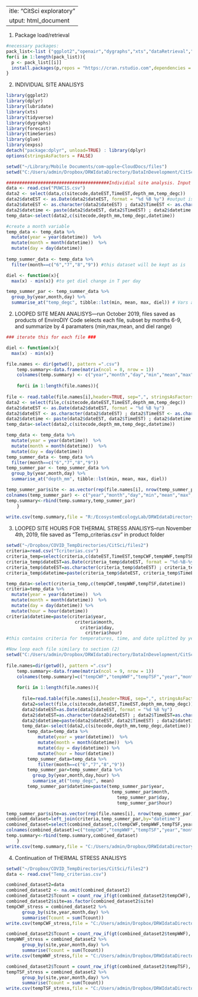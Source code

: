  ---
title: "CitSci exploratory"
output: html_document
---

1) Package load/retrieval
```r
#necessary packages: 
pack_list<-list ("ggplot2","openair","dygraphs","xts","dataRetrieval","dplyr","forecast","lubridate", "expss")
for(i in 1:length(pack_list)){
  p <- pack_list[[i]]
  install.packages(p,repos = "https://cran.rstudio.com",dependencies = TRUE)
}
```


2) INDIVIDUAL SITE ANALISYS
```r
library(ggplot2)
library(dplyr)  
library(lubridate)
library(xts)
library(tidyverse)
library(dygraphs)
library(forecast)
library(timeSeries)
library(glue)
library(expss)
detach("package:dplyr", unload=TRUE) : library(dplyr)
options(stringsAsFactors = FALSE)

setwd("~/Library/Mobile Documents/com~apple~CloudDocs/files")
setwd("C:/Users/admin/Dropbox/DRWIdataDirectory/DataInDevelopment/CitSciDeployments/EnviroDIY/sensors/01_input")

#######################################Individial site analysis. Input specs first and check output_lists for results
data <- read.csv("PUWC1S.csv")
data2 <- select(data,c(sitecode,dateEST,TimeEST,depth_mm,temp_degc))
data2$dateEST <- as.Date(data2$dateEST, format = "%d %B %y") #output is YYYY-mm-dd
data2$dateEST <- as.character(data2$dateEST) ; data2$TimeEST <- as.character(data2$TimeEST)
data2$datetime <- paste(data2$dateEST, data2$TimeEST) ; data2$datetime <- ymd_hm(data2$datetime)
temp_data<-select(data2,c(sitecode,depth_mm,temp_degc,datetime))

#create a month variable
temp_data <- temp_data %>%
  mutate(year = year(datetime))  %>%
  mutate(month = month(datetime))  %>%
  mutate(day = day(datetime))
 
temp_summer_data <- temp_data %>%
  filter(month==c("6","7","8","9")) #this dataset will be kept as is    #######    temp_summer_data

diel <- function(x){
  max(x) - min(x)} #to get diel change in T per day

temp_summer_par <- temp_summer_data %>%
  group_by(year,month,day) %>%
  summarise_at("temp_degc", tibble::lst(min, mean, max, diel)) # Vars are Auto named with `tibble::lst()`

```

2) LOOPED SITE MEAN ANALISYS---run October 2019, files saved as products of EnviroDIY
Code selects each file, subset by months 6-9, and summarize by 4 paramaters (min,max,mean, and diel range)
```r
### iterate this for each file ###

diel <- function(x){
  max(x) - min(x)} 

file.names <- dir(getwd(), pattern =".csv")
    temp.summary<-data.frame(matrix(ncol = 8, nrow = 1)) 
    colnames(temp.summary) <- c("year","month","day","min","mean","max","diel","site")
            
    for(i in 1:length(file.names)){  
              
file <- read.table(file.names[i],header=TRUE, sep=",", stringsAsFactors=TRUE)
data2 <- select(file,c(sitecode,dateEST,TimeEST,depth_mm,temp_degc))
data2$dateEST <- as.Date(data2$dateEST, format = "%d %B %y")
data2$dateEST <- as.character(data2$dateEST) ; data2$TimeEST <- as.character(data2$TimeEST)
data2$datetime <- paste(data2$dateEST, data2$TimeEST) ; data2$datetime <- ymd_hm(data2$datetime)
temp_data<-select(data2,c(sitecode,depth_mm,temp_degc,datetime))

temp_data <- temp_data %>%
  mutate(year = year(datetime))  %>%
  mutate(month = month(datetime))  %>%
  mutate(day = day(datetime))
temp_summer_data <- temp_data %>%
  filter(month==c("6","7","8","9")) 
temp_summer_par <- temp_summer_data %>%
  group_by(year,month,day) %>%
  summarise_at("depth_mm", tibble::lst(min, mean, max, diel))

temp_summer_par$site <- as.vector(rep(file.names[i], nrow(temp_summer_par)))
colnames(temp_summer_par) <- c("year","month","day","min","mean","max","diel","site")
temp.summary<-rbind(temp.summary,temp_summer_par)
    }
    
write.csv(temp.summary,file = "R:/EcosystemEcologyLab/DRWIdataDirectory/DataInDevelopment/CitSciDeployments/EnviroDIY/sensors/04_product/DailyDataDepth.csv")
```    
    
3) LOOPED SITE HOURS FOR THERMAL STRESS ANALISYS--run November 4th, 2019, file saved as "Temp_criterias.csv" in product folder
```r
setwd("~/Dropbox/COVID_TempDirectories/CitSci/files2")
criteria=read.csv("Tcriterias.csv")
criteria_temp=select(criteria,c(dateEST,TimeEST,tempCWF,tempWWF,tempTSF))
criteria_temp$dateEST=as.Date(criteria_temp$dateEST, format = "%d-%B-%y")
criteria_temp$dateEST=as.character(criteria_temp$dateEST) ; criteria_temp$TimeEST=as.character(criteria_temp$TimeEST)
criteria_temp$datetime=paste(criteria_temp$dateEST, criteria_temp$TimeEST) ; criteria_temp$datetime=ymd_hm(criteria_temp$datetime)

temp_data<-select(criteria_temp,c(tempCWF,tempWWF,tempTSF,datetime))
criteria=temp_data %>%
  mutate(year = year(datetime))  %>%
  mutate(month = month(datetime))  %>%
  mutate(day = day(datetime)) %>%
  mutate(hour = hour(datetime))
criteria$datetime=paste(criteria$year, 
                          criteria$month, 
                            criteria$day, 
                              criteria$hour)
#this contains criteria for temperatures, time, and date splitted by year/month/day

#Now loop each file similary to section (2)
setwd("C:/Users/admin/Dropbox/DRWIdataDirectory/DataInDevelopment/CitSciDeployments/EnviroDIY/sensors/01_input")
    
file.names=dir(getwd(), pattern =".csv")
    temp.summary<-data.frame(matrix(ncol = 9, nrow = 1)) 
    colnames(temp.summary)=c("tempCWF","tempWWF","tempTSF","year","month","day","hour","mean_Temp","site")
            
    for(i in 1:length(file.names)){  
              
      file=read.table(file.names[i],header=TRUE, sep=",", stringsAsFactors=TRUE)
      data2=select(file,c(sitecode,dateEST,TimeEST,depth_mm,temp_degc))
      data2$dateEST=as.Date(data2$dateEST, format = "%d %B %y")
      data2$dateEST=as.character(data2$dateEST) ; data2$TimeEST=as.character(data2$TimeEST)
      data2$datetime=paste(data2$dateEST, data2$TimeEST) ; data2$datetime=ymd_hm(data2$datetime)
      temp_data<-select(data2,c(sitecode,depth_mm,temp_degc,datetime))
        temp_data=temp_data %>%
            mutate(year = year(datetime))  %>%
            mutate(month = month(datetime))  %>%
            mutate(day = day(datetime)) %>%
            mutate(hour = hour(datetime))
        temp_summer_data=temp_data %>%
            filter(month==c("6","7","8","9")) 
        temp_summer_par=temp_summer_data %>%
          group_by(year,month,day,hour) %>%
          summarise_at("temp_degc", mean)
        temp_summer_par$datetime=paste(temp_summer_par$year, 
                                        temp_summer_par$month, 
                                          temp_summer_par$day, 
                                          temp_summer_par$hour)

temp_summer_par$site=as.vector(rep(file.names[i], nrow(temp_summer_par)))
combined_dataset=left_join(criteria,temp_summer_par,by="datetime")
combined_dataset=select(combined_dataset,c(tempCWF,tempWWF,tempTSF,year.x,month.x,day.x,hour.x,temp_degc,site))
colnames(combined_dataset)=c("tempCWF","tempWWF","tempTSF","year","month","day","hour","mean_Temp","site")
temp.summary<-rbind(temp.summary,combined_dataset)
    }
write.csv(temp.summary,file = "C:/Users/admin/Dropbox/DRWIdataDirectory/DataInDevelopment/CitSciDeployments/EnviroDIY/sensors/04_product/Temp_criterias.csv")
```

4) Continuation of THERMAL STRESS ANALISYS
```r
setwd("~/Dropbox/COVID_TempDirectories/CitSci/files2")
data <- read.csv("Temp_criterias.csv")

combined_dataset2=data
combined_dataset2 <- na.omit(combined_dataset2)
combined_dataset2$Tcount = count_row_if(gt(combined_dataset2$tempCWF), combined_dataset2$mean_Temp)
combined_dataset2$site=as.factor(combined_dataset2$site) 
tempCWF_stress = combined_dataset2 %>% 
      group_by(site,year,month,day) %>%
      summarise(Tcount = sum(Tcount))
write.csv(tempCWF_stress,file = "C:/Users/admin/Dropbox/DRWIdataDirectory/DataInDevelopment/CitSciDeployments/EnviroDIY/sensors/04_product/tempCWF_stress.csv")

combined_dataset2$Tcount = count_row_if(gt(combined_dataset2$tempWWF), combined_dataset2$mean_Temp)
tempWWF_stress = combined_dataset2 %>% 
      group_by(site,year,month,day) %>%
      summarise(Tcount = sum(Tcount))
write.csv(tempWWF_stress,file = "C:/Users/admin/Dropbox/DRWIdataDirectory/DataInDevelopment/CitSciDeployments/EnviroDIY/sensors/04_product/tempWWF_stress.csv")

combined_dataset2$Tcount = count_row_if(gt(combined_dataset2$tempTSF), combined_dataset2$mean_Temp)
tempTSF_stress = combined_dataset2 %>% 
      group_by(site,year,month,day) %>%
      summarise(Tcount = sum(Tcount))
write.csv(tempTSF_stress,file = "C:/Users/admin/Dropbox/DRWIdataDirectory/DataInDevelopment/CitSciDeployments/EnviroDIY/sensors/04_product/tempTSF_stress.csv")


```    



